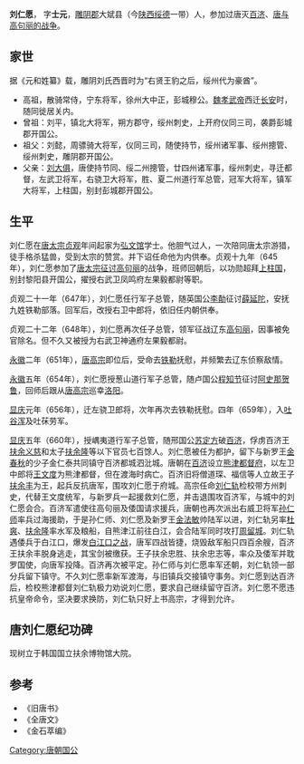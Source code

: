 '''刘仁愿'''， 字'''士元'''，[[雕阴郡|雕阴郡]]大斌县（今[[陕西|陕西]][[绥德|绥德]]一带）人，参加过唐灭[[百济|百济]]、[[唐与高句丽的战争|唐与高句丽的战争]]。

==家世==
据《元和姓纂》载，雕阴刘氏西晋时为“右贤王豹之后，绥州代为豪酋”。
* 高祖，散骑常侍，宁东将军，徐州大中正，彭城穆公。[[魏孝武帝|魏孝武帝]]西迁[[长安|长安]]时，随同徙居关内。
* 曾祖：刘平，镇北大将军，朔方郡守，绥州刺史，上开府仪同三司，袭爵彭城郡开国公。
* 祖父：刘懿，周骠骑大将军，仪同三司，随使持节，绥州诸军事、绥州摠管、绥州刺史，雕阴郡开国公。
* 父亲：[[刘大俱|刘大俱]]，唐使持节同、绥二州摠管，廿四州诸军事，绥州刺史，寻迁都督，左武卫将军，右骁卫大将军，胜、夏二州道行军总管，冠军大将军，镇军大将军，上柱国，别封彭城郡开国公。

==生平==
刘仁愿在[[唐太宗|唐太宗]][[贞观|贞观]]年间起家为[[弘文馆|弘文馆]]学士。他胆气过人，一次陪同唐太宗游猎，徒手格杀猛兽，受到太宗的赞赏。并下诏任命他为内供奉。贞观十九年（645年），刘仁愿参加了[[唐太宗征讨高句丽|唐太宗征讨高句丽]]的战争，班师回朝后，以功勋超拜[[上柱国|上柱国]]，别封黎阳县开国公，擢授右武卫凤鸣府左果毅都尉等职。

贞观二十一年（647年），刘仁愿任行军子总管，随英国公[[李勣|李勣]]征讨[[薛延陀|薛延陀]]，安抚九姓铁勒部落。回军后，改授右卫中郎将，依旧任内朝供奉。

贞观二十二年（648年），刘仁愿再次任子总管，领军征战辽东[[高句丽|高句丽]]，因事被免官除名。但不久又被授为右武卫神通府左果毅都尉。

[[永徽|永徽]]二年（651年），[[唐高宗|唐高宗]]即位后，受命去[[铁勒|铁勒]]抚慰，并频繁去辽东侦察敌情。

[[永徽|永徽]]五年（654年），刘仁愿授葱山道行军子总管，随卢国公[[程知节|程知节]]征讨[[阿史那贺鲁|阿史那贺鲁]]，回师后跟从[[唐高宗|唐高宗]]巡幸[[洛阳|洛阳]]。

[[显庆|显庆]]元年（656年），迁左骁卫郎将，次年再次去铁勒抚慰。四年（659年），入[[吐谷浑|吐谷浑]]及吐茠劳军。

[[显庆|显庆]]五年（660年），授嵎夷道行军子总管，随邢国公[[苏定方|苏定方]]破[[百济|百济]]，俘虏百济王[[扶余义慈|扶余义慈]]和太子[[扶余隆|扶余隆]]等以下官员七百馀人。刘仁愿被任为都护，留下与新罗王[[金春秋|金春秋]]的少子金仁泰共同镇守百济都城泗沘城。唐朝在[[百济|百济]]设立[[熊津都督府|熊津都督府]]，以左卫中郎将[[王文度_(唐朝)|王文度]]为熊津都督，但在渡海时病亡。百济旧将僧道琛、福信等人立故王子[[扶余丰|扶余丰]]为王，起兵反抗唐军，围攻刘仁愿于府城。高宗任命[[刘仁轨|刘仁轨]]检校带方州刺史，代替王文度统军，与新罗兵一起援救刘仁愿，并击退围攻百济军，与城中的刘仁愿会合。百济军遣使往高句丽及倭国请求援兵，唐朝也再次派出右威卫将军[[孙仁师|孙仁师]]率兵过海援助，于是孙仁师、刘仁愿及新罗王[[金法敏|金法敏]]帅陆军以进，刘仁轨另率[[杜爽|杜爽]]、[[扶余隆|扶余隆]]率水军及粮船，自熊津江前往白江，会合陆军同时攻打[[周留城|周留城]]。刘仁轨遇倭兵于白江口，爆发[[白江口之战|白江口之战]]，唐军四战皆捷，烧毁敌军船只四百余艘，百济王扶余丰脱身逃走，其宝剑被缴获。王子扶余忠胜、扶余忠志等，率众及倭军并耽罗国使，向唐军投降。百济再次被平定。孙仁师与刘仁愿率军还朝，刘仁轨领一部分兵留下镇守。不久刘仁愿率新军渡海，与旧镇兵交接镇守事务。刘仁愿到达百济后，检校熊津都督刘仁轨极力劝说刘仁愿，要求自己继续留守百济。刘仁愿不愿违抗皇帝命令，坚决要求换防，刘仁轨只好上书高宗，才得到允许。

==唐刘仁愿纪功碑==
{{wikisource|唐劉仁願紀功碑}}
现树立于韩国国立扶余博物馆大院。

==参考==
* 《旧唐书》
* 《全唐文》
* 《金石萃编》

[[Category:唐朝国公|Category:唐朝国公]]